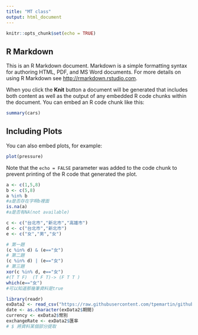 ```yaml
---
title: "MT class"
output: html_document
---
```


```r
knitr::opts_chunk$set(echo = TRUE)
```

## R Markdown

This is an R Markdown document. Markdown is a simple formatting syntax for authoring HTML, PDF, and MS Word documents. For more details on using R Markdown see <http://rmarkdown.rstudio.com>.

When you click the **Knit** button a document will be generated that includes both content as well as the output of any embedded R code chunks within the document. You can embed an R code chunk like this:

```r
summary(cars)
```

## Including Plots

You can also embed plots, for example:

```r
plot(pressure)
```

Note that the `echo = FALSE` parameter was added to the code chunk to prevent printing of the R code that generated the plot.

```r
a <- c(1,5,8)
b <- c(5,8)
a %in% b
#a是否存在字啊b裡面
is.na(a)
#a是否有NA(not available)
```



```r
c <- c("台北市","新北市","高雄市")
d <- c("台北市","新北市")
e <- c("女","男","女")

# 第一題
(c %in% d) & (e=="女")
# 第二題
(c %in% d) | (e=="女")
# 第三題
xor(c %in% d, e=="女")
#(T T F)  (T F T)-> (F T T )
which(e=="女")
#可以知道那幾筆資料是true
```

```r
library(readr)
exData2 <- read_csv("https://raw.githubusercontent.com/tpemartin/github-data/master/exData2.csv")
date <- as.character(exData2$期間)
currency <- exData2$幣別
exchangeRate <- exData2$匯率
# $ 將資料某個部分提取
```





































